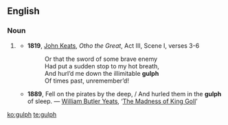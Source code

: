 ==English==

===Noun===
{{en-noun}}

# {{context|hypercorrect}} {{obsolete spelling of|gulf}}
#*'''1819''', [[:w:John Keats|John Keats]], ''Otho the Great'', Act III, Scene I, verses 3-6
#*: Or that the sword of some brave enemy
#*: Had put a sudden stop to my hot breath,
#*: And hurl’d me down the illimitable '''gulph'''
#*: Of times past, unremember’d!
#*'''1889''', Fell on the pirates by the deep, / And hurled them in the '''gulph''' of sleep. — [[:w:William Butler Yeats|William Butler Yeats]], ‘[[:w:The_Wanderings_of_Oisin_and_Other_Poems#Contents|The Madness of King Goll]]’

[[ko:gulph]]
[[te:gulph]]